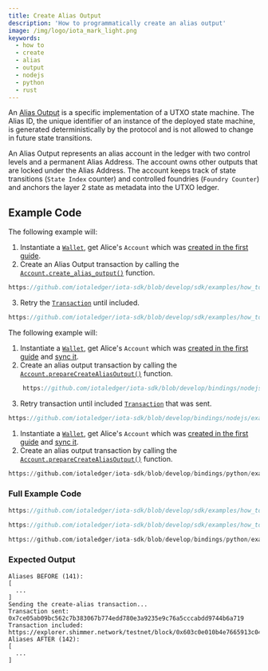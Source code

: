 ```yaml
---
title: Create Alias Output
description: 'How to programmatically create an alias output'
image: /img/logo/iota_mark_light.png
keywords:
  - how to
  - create
  - alias
  - output
  - nodejs
  - python
  - rust
---
```



An [Alias Output](https://wiki.iota.org/tips/tips/TIP-0018/#alias-output) is a specific implementation of a UTXO state machine. The Alias ID, the unique identifier of an instance of the deployed state machine, is generated deterministically by the protocol and is not allowed to change in future state transitions.

An Alias Output represents an alias account in the ledger with two control levels and a permanent Alias Address. The account owns other outputs that are locked under the Alias Address. The account keeps track of state transitions (`State Index` counter) and controlled foundries (`Foundry Counter`) and anchors the layer 2 state as metadata into the UTXO ledger.

## Example Code

<Tabs groupId="language" queryString>
<TabItem value="rust" label="Rust">

The following example will:

1. Instantiate a [`Wallet`](https://docs.rs/iota-sdk/latest/iota_sdk/wallet/core/struct.Wallet.html), get Alice's `Account` which was
   [created in the first guide](../accounts-and-addresses/create-account.mdx).
2. Create an Alias Output transaction by calling the [`Account.create_alias_output()`](https://docs.rs/iota-sdk/latest/iota_sdk/wallet/account/struct.CreateAliasParams.html) function.

<div className={'hide-code-block-extras'}>

```rust reference
https://github.com/iotaledger/iota-sdk/blob/develop/sdk/examples/how_tos/alias/create.rs#L40
```

</div>

3. Retry the [`Transaction`](https://docs.rs/iota-sdk/latest/iota_sdk/wallet/account/struct.Account.html#method.retry_transaction_until_included) until included.

<div className={'hide-code-block-extras'}>

```rust reference
https://github.com/iotaledger/iota-sdk/blob/develop/sdk/examples/how_tos/alias/create.rs#L43-L45
```

</div>

</TabItem>
<TabItem value="typescript-node" label="Typescript (Node.js)">

The following example will:

1. Instantiate a [`Wallet`](https://docs.rs/iota-sdk/latest/iota_sdk/wallet/core/struct.Wallet.html), get Alice's `Account` which was
   [created in the first guide](../accounts-and-addresses/create-account.mdx) and [sync it](../accounts-and-addresses/check-balance.mdx).
2. Create an alias output transaction by calling the [`Account.prepareCreateAliasOutput()`](../../references/nodejs/classes/Account.md#preparecreatealiasoutput) function.

<div className={'hide-code-block-extras'}>

```typescript reference
    https://github.com/iotaledger/iota-sdk/blob/develop/bindings/nodejs/examples/how_tos/alias/create.ts#L53
```

</div>

3. Retry transaction until included [`Transaction`](../../references/nodejs/classes/Account.md#retrytransactionuntilincluded) that was sent.

<div className={'hide-code-block-extras'}>

```typescript reference
https://github.com/iotaledger/iota-sdk/blob/develop/bindings/nodejs/examples/how_tos/alias/create.ts#L60
```

</div>

</TabItem>
<TabItem value="python" label="Python">

1. Instantiate a [`Wallet`](https://docs.rs/iota-sdk/latest/iota_sdk/wallet/core/struct.Wallet.html), get Alice's `Account` which was
   [created in the first guide](../accounts-and-addresses/create-account.mdx) and [sync it](../accounts-and-addresses/check-balance.mdx).
2. Create an alias output transaction by calling the [`Account.prepareCreateAliasOutput()`](../../references/python/iota_sdk/wallet/account.md#prepare_create_alias_output) function.

<div className={'hide-code-block-extras'}>

```python reference
https://github.com/iotaledger/iota-sdk/blob/develop/bindings/python/examples/how_tos/alias/create.py#L22
```

</div>

</TabItem>
</Tabs>

### Full Example Code

<Tabs groupId="language" queryString>
<TabItem value="rust" label="Rust">

```rust reference
https://github.com/iotaledger/iota-sdk/blob/develop/sdk/examples/how_tos/alias_wallet/request_funds.rs
```

</TabItem>
<TabItem value="typescript-node" label="Typescript (Node.js)">

```typescript reference
https://github.com/iotaledger/iota-sdk/blob/develop/sdk/examples/how_tos/alias/create.rs
```

</TabItem>
<TabItem value="python" label="Python">

```python reference
https://github.com/iotaledger/iota-sdk/blob/develop/bindings/python/examples/how_tos/alias/create.py
```

</TabItem>
</Tabs>

### Expected Output

```plaintext
Aliases BEFORE (141):
[
  ...
]
Sending the create-alias transaction...
Transaction sent: 0x7ce05ab09bc562c7b383067b774edd780e3a9235e9c76a5cccabdd9744b6a719
Transaction included: https://explorer.shimmer.network/testnet/block/0x603c0e010b4e7665913c04729aad692a1c7557234185e98c821e1142fa49823d
Aliases AFTER (142):
[
  ...
]
```
